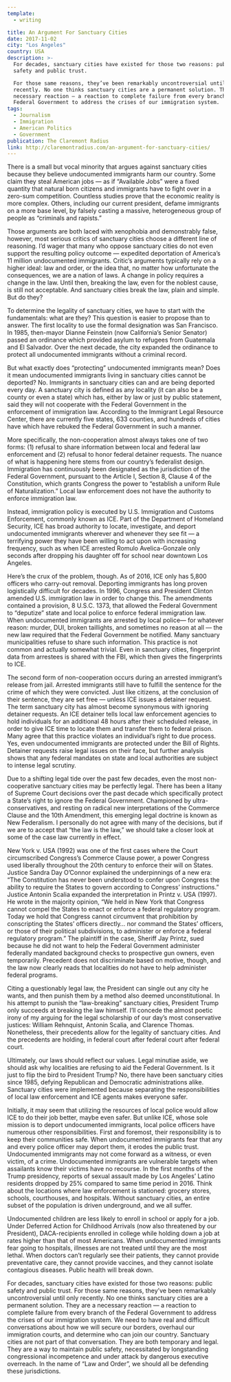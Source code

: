 ```yaml
---
template:
  - writing

title: An Argument For Sanctuary Cities
date: 2017-11-02
city: "Los Angeles"
country: USA
description: >-
  For decades, sanctuary cities have existed for those two reasons: public
  safety and public trust. 

  For those same reasons, they’ve been remarkably uncontroversial until only
  recently. No one thinks sanctuary cities are a permanent solution. They are a
  necessary reaction — a reaction to complete failure from every branch of the
  Federal Government to address the crises of our immigration system.
tags:
  - Journalism
  - Immigration
  - American Politics
  - Government
publication: The Claremont Radius
link: http://claremontradius.com/an-argument-for-sanctuary-cities/
---
```


There is a small but vocal minority that argues against sanctuary cities because
they believe undocumented immigrants harm our country. Some claim they steal
American jobs — as if “Available Jobs” were a fixed quantity that natural born
citizens and immigrants have to fight over in a zero-sum competition. Countless
studies prove that the economic reality is more complex. Others, including our
current president, defame immigrants on a more base level, by falsely casting a
massive, heterogeneous group of people as “criminals and rapists.”

Those arguments are both laced with xenophobia and demonstrably false, however,
most serious critics of sanctuary cities choose a different line of reasoning.
I’d wager that many who oppose sanctuary cities do not even support the
resulting policy outcome — expedited deportation of America’s 11 million
undocumented immigrants. Critic’s arguments typically rely on a higher ideal:
law and order, or the idea that, no matter how unfortunate the consequences, we
are a nation of laws. A change in policy requires a change in the law. Until
then, breaking the law, even for the noblest cause, is still not acceptable. And
sanctuary cities break the law, plain and simple. But do they?

To determine the legality of sanctuary cities, we have to start with the
fundamentals: what are they? This question is easier to propose than to answer.
The first locality to use the formal designation was San Francisco. In 1985,
then-mayor Dianne Feinstein (now California’s Senior Senator) passed an
ordinance which provided asylum to refugees from Guatemala and El Salvador. Over
the next decade, the city expanded the ordinance to protect all undocumented
immigrants without a criminal record.

But what exactly does “protecting” undocumented immigrants mean? Does it mean
undocumented immigrants living in sanctuary cities cannot be deported? No.
Immigrants in sanctuary cities can and are being deported every day. A sanctuary
city is defined as any locality (it can also be a county or even a state) which
has, either by law or just by public statement, said they will not cooperate
with the Federal Government in the enforcement of immigration law. According to
the Immigrant Legal Resource Center, there are currently five states, 633
counties, and hundreds of cities have which have rebuked the Federal Government
in such a manner.

More specifically, the non-cooperation almost always takes one of two forms: (1)
refusal to share information between local and federal law enforcement and (2)
refusal to honor federal detainer requests. The nuance of what is happening here
stems from our country’s federalist design. Immigration has continuously been
designated as the jurisdiction of the Federal Government, pursuant to the
Article I, Section 8, Clause 4 of the Constitution, which grants Congress the
power to “establish a uniform Rule of Naturalization.” Local law enforcement
does not have the authority to enforce immigration law.

Instead, immigration policy is executed by U.S. Immigration and Customs
Enforcement, commonly known as ICE. Part of the Department of Homeland Security,
ICE has broad authority to locate, investigate, and deport undocumented
immigrants wherever and whenever they see fit — a terrifying power they have
been willing to act upon with increasing frequency, such as when ICE arrested
Romulo Avelica-Gonzale only seconds after dropping his daughter off for school
near downtown Los Angeles.

Here’s the crux of the problem, though. As of 2016, ICE only has 5,800 officers
who carry-out removal. Deporting immigrants has long proven logistically
difficult for decades. In 1996, Congress and President Clinton amended U.S.
immigration law in order to change this. The amendments contained a provision, 8
U.S.C. 1373, that allowed the Federal Government to “deputize” state and local
police to enforce federal immigration law. When undocumented immigrants are
arrested by local police— for whatever reason: murder, DUI, broken taillights,
and sometimes no reason at all — the new law required that the Federal
Government be notified. Many sanctuary municipalities refuse to share such
information. This practice is not common and actually somewhat trivial. Even in
sanctuary cities, fingerprint data from arrestees is shared with the FBI, which
then gives the fingerprints to ICE.

The second form of non-cooperation occurs during an arrested immigrant’s release
from jail. Arrested immigrants still have to fulfill the sentence for the crime
of which they were convicted. Just like citizens, at the conclusion of their
sentence, they are set free — unless ICE issues a detainer request. The term
sanctuary city has almost become synonymous with ignoring detainer requests. An
ICE detainer tells local law enforcement agencies to hold individuals for an
additional 48 hours after their scheduled release, in order to give ICE time to
locate them and transfer them to federal prison. Many agree that this practice
violates an individual’s right to due process. Yes, even undocumented immigrants
are protected under the Bill of Rights. Detainer requests raise legal issues on
their face, but further analysis shows that any federal mandates on state and
local authorities are subject to intense legal scrutiny.

Due to a shifting legal tide over the past few decades, even the most
non-cooperative sanctuary cities may be perfectly legal. There has been a litany
of Supreme Court decisions over the past decade which specifically protect a
State’s right to ignore the Federal Government. Championed by
ultra-conservatives, and resting on radical new interpretations of the Commerce
Clause and the 10th Amendment, this emerging legal doctrine is known as New
Federalism. I personally do not agree with many of the decisions, but if we are
to accept that “the law is the law,” we should take a closer look at some of the
case law currently in effect.

New York v. USA (1992) was one of the first cases where the Court circumscribed
Congress’s Commerce Clause power, a power Congress used liberally throughout the
20th century to enforce their will on States. Justice Sandra Day O’Connor
explained the underpinnings of a new era: “The Constitution has never been
understood to confer upon Congress the ability to require the States to govern
according to Congress’ instructions.” Justice Antonin Scalia expanded the
interpretation in Printz v. USA (1997). He wrote in the majority opinion, “We
held in New York that Congress cannot compel the States to enact or enforce a
federal regulatory program. Today we hold that Congress cannot circumvent that
prohibition by conscripting the States’ officers directly… nor command the
States’ officers, or those of their political subdivisions, to administer or
enforce a federal regulatory program.” The plaintiff in the case, Sheriff Jay
Printz, sued because he did not want to help the Federal Government administer
federally mandated background checks to prospective gun owners, even
temporarily. Precedent does not discriminate based on motive, though, and the
law now clearly reads that localities do not have to help administer federal
programs.

Citing a questionably legal law, the President can single out any city he wants,
and then punish them by a method also deemed unconstitutional. In his attempt to
punish the “law-breaking” sanctuary cities, President Trump only succeeds at
breaking the law himself. I’ll concede the almost poetic irony of my arguing for
the legal scholarship of our day’s most conservative justices: William
Rehnquist, Antonin Scalia, and Clarence Thomas. Nonetheless, their precedents
allow for the legality of sanctuary cities. And the precedents are holding, in
federal court after federal court after federal court.

Ultimately, our laws should reflect our values. Legal minutiae aside, we should
ask why localities are refusing to aid the Federal Government. Is it just to
flip the bird to President Trump? No, there have been sanctuary cities since
1985, defying Republican and Democratic administrations alike. Sanctuary cities
were implemented because separating the responsibilities of local law
enforcement and ICE agents makes everyone safer.

Initially, it may seem that utilizing the resources of local police would allow
ICE to do their job better, maybe even safer. But unlike ICE, whose sole mission
is to deport undocumented immigrants, local police officers have numerous other
responsibilities. First and foremost, their responsibility is to keep their
communities safe. When undocumented immigrants fear that any and every police
officer may deport them, it erodes the public trust. Undocumented immigrants may
not come forward as a witness, or even victim, of a crime. Undocumented
immigrants are vulnerable targets when assailants know their victims have no
recourse. In the first months of the Trump presidency, reports of sexual assault
made by Los Angeles’ Latino residents dropped by 25% compared to same time
period in 2016. Think about the locations where law enforcement is stationed:
grocery stores, schools, courthouses, and hospitals. Without sanctuary cities,
an entire subset of the population is driven underground, and we all suffer.

Undocumented children are less likely to enroll in school or apply for a job.
Under Deferred Action for Childhood Arrivals (now also threatened by our
President), DACA-recipients enrolled in college while holding down a job at
rates higher than that of most Americans. When undocumented immigrants fear
going to hospitals, illnesses are not treated until they are the most lethal.
When doctors can’t regularly see their patients, they cannot provide
preventative care, they cannot provide vaccines, and they cannot isolate
contagious diseases. Public health will break down.

For decades, sanctuary cities have existed for those two reasons: public safety
and public trust. For those same reasons, they’ve been remarkably
uncontroversial until only recently. No one thinks sanctuary cities are a
permanent solution. They are a necessary reaction — a reaction to complete
failure from every branch of the Federal Government to address the crises of our
immigration system. We need to have real and difficult conversations about how
we will secure our borders, overhaul our immigration courts, and determine who
can join our country. Sanctuary cities are not part of that conversation. They
are both temporary and legal. They are a way to maintain public safety,
necessitated by longstanding congressional incompetence and under attack by
dangerous executive overreach. In the name of “Law and Order”, we should all be
defending these jurisdictions.
